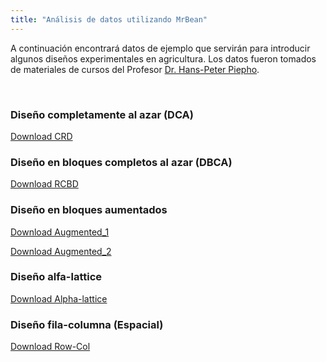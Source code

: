 ---
title: "Análisis de datos utilizando MrBean"
---

A continuación encontrará datos de ejemplo que servirán para introducir algunos diseños experimentales en agricultura. Los datos fueron tomados de materiales de cursos del Profesor [Dr. Hans-Peter Piepho](https://www.uni-hohenheim.de/organisation?tx_base_lsfcontentadmin%5BlsfPerson%5D=6257&L=1).

<br>

### Diseño completamente al azar (DCA)
<a href="data/CRD.csv" download="CRD"> Download CRD </a>


### Diseño en bloques completos al azar (DBCA)
<a href="data/RCBD.csv" download="RCBD"> Download RCBD </a>

### Diseño en bloques aumentados
<a href="data/Augmented.csv" download="Augmented"> Download Augmented_1 </a>

<a href="data/Augmented_2.csv" download="Augmented2"> Download Augmented_2 </a>

### Diseño alfa-lattice
<a href="data/Alpha.csv" download="Alpha"> Download Alpha-lattice </a>

### Diseño fila-columna (Espacial)
<a href="data/row_col.csv" download="row_col"> Download Row-Col </a>

<br>